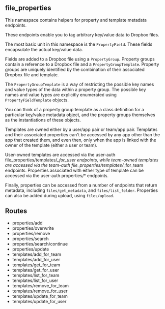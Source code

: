 ## file_properties
This namespace contains helpers for property and template metadata endpoints.



These endpoints enable you to tag arbitrary key/value data to Dropbox files.



The most basic unit in this namespace is the `PropertyField`. These fields encapsulate the actual key/value data.



Fields are added to a Dropbox file using a `PropertyGroup`. Property groups contain a reference to a Dropbox file and a `PropertyGroupTemplate`. Property groups are uniquely identified by the combination of their associated Dropbox file and template.



The `PropertyGroupTemplate` is a way of restricting the possible key names and value types of the data within a property group. The possible key names and value types are explicitly enumerated using `PropertyFieldTemplate` objects.



You can think of a property group template as a class definition for a particular key/value metadata object, and the property groups themselves as the instantiations of these objects.



Templates are owned either by a user/app pair or team/app pair. Templates and their associated properties can't be accessed by any app other than the app that created them, and even then, only when the app is linked with the owner of the template (either a user or team).



User-owned templates are accessed via the user-auth file_properties/templates/*_for_user endpoints, while team-owned templates are accessed via the team-auth file_properties/templates/*_for_team endpoints. Properties associated with either type of template can be accessed via the user-auth properties/* endpoints.



Finally, properties can be accessed from a number of endpoints that return metadata, including `files/get_metadata`, and `files/list_folder`. Properties can also be added during upload, using `files/upload`.



## Routes

* properties/add
* properties/overwrite
* properties/remove
* properties/search
* properties/search/continue
* properties/update
* templates/add_for_team
* templates/add_for_user
* templates/get_for_team
* templates/get_for_user
* templates/list_for_team
* templates/list_for_user
* templates/remove_for_team
* templates/remove_for_user
* templates/update_for_team
* templates/update_for_user
